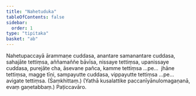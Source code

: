 ```yaml
---
title: "Nahetuduka"
tableOfContents: false
sidebar:
  order: 1
type: "tipitaka"
basket: "ab"
---
```



<DynamicBreadcrumb />

<Division number="46">

<Paragraph number="197">
Nahetupaccayā ārammaṇe cuddasa, anantare samanantare cuddasa, sahajāte tettiṃsa, aññamaññe bāvīsa, nissaye tettiṃsa, upanissaye cuddasa, purejāte cha, āsevane pañca, kamme tettiṃsa …pe…  jhāne tettiṃsa, magge tīṇi, sampayutte cuddasa, vippayutte tettiṃsa …pe…  avigate tettiṃsa. (Saṃkhittaṃ.)
</Paragraph>

<Paragraph number="198">
(Yathā kusalattike paccanīyānulomagaṇanā, evaṃ gaṇetabbaṃ.)

</Paragraph>
</Division>

<Paragraph number="199" type="center">
Paṭiccavāro.
</Paragraph>